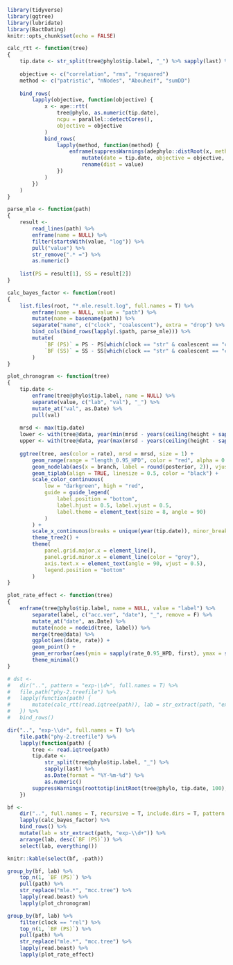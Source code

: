 ```r
library(tidyverse)
library(ggtree)
library(lubridate)
library(BactDating)
knitr::opts_chunk$set(echo = FALSE)
```

```r
calc_rtt <- function(tree)
{
	tip.date <- str_split(tree@phylo$tip.label, "_") %>% sapply(last) %>% as.Date(format = "%Y-%m-%d")
	
	objective <- c("correlation", "rms", "rsquared")
	method <- c("patristic", "nNodes", "Abouheif", "sumDD")
	
	bind_rows(
		lapply(objective, function(objective) {
			x <- ape::rtt(
				tree@phylo, as.numeric(tip.date), 
				ncpu = parallel::detectCores(), 
				objective = objective
			)
			bind_rows(
				lapply(method, function(method) {
					enframe(suppressWarnings(adephylo::distRoot(x, method = method[1]))) %>% 
						mutate(date = tip.date, objective = objective, method = method) %>%
						rename(dist = value)
				})
			)
		})
	)
}

parse_mle <- function(path)
{
	result <-
		read_lines(path) %>% 
		enframe(name = NULL) %>% 
		filter(startsWith(value, "log")) %>%
		pull("value") %>%
		str_remove(".* =") %>% 
		as.numeric()
	
	list(PS = result[1], SS = result[2])
}

calc_bayes_factor <- function(root)
{
	list.files(root, "*.mle.result.log", full.names = T) %>%
		enframe(name = NULL, value = "path") %>% 
		mutate(name = basename(path)) %>%
		separate("name", c("clock", "coalescent"), extra = "drop") %>%
		bind_cols(bind_rows(lapply(.$path, parse_mle))) %>% 
		mutate(
			`BF (PS)` = PS - PS[which(clock == "str" & coalescent == "con")],
			`BF (SS)` = SS - SS[which(clock == "str" & coalescent == "con")]
		)
}

plot_chronogram <- function(tree)
{
	tip.date <-
		enframe(tree@phylo$tip.label, name = NULL) %>% 
		separate(value, c("lab", "val"), "_") %>% 
		mutate_at("val", as.Date) %>%
		pull(val)
	
	mrsd <- max(tip.date)
	lower <- with(tree@data, year(min(mrsd - years(ceiling(height + sapply(height_0.95_HPD, first))), na.rm = T)))
	upper <- with(tree@data, year(max(mrsd - years(ceiling(height - sapply(height_0.95_HPD, last))), na.rm = T)))
	
	ggtree(tree, aes(color = rate), mrsd = mrsd, size = 1) +
		geom_range(range = "length_0.95_HPD", color = "red", alpha = 0.5, size = 2) +
		geom_nodelab(aes(x = branch, label = round(posterior, 2)), vjust = -0.5, size = 3, color = "black") +
		geom_tiplab(align = TRUE, linesize = 0.5, color = "black") + 
		scale_color_continuous(
			low = "darkgreen", high = "red", 
			guide = guide_legend(
				label.position = "bottom", 
				label.hjust = 0.5, label.vjust = 0.5, 
				label.theme = element_text(size = 8, angle = 90)
			)
		) +
		scale_x_continuous(breaks = unique(year(tip.date)), minor_breaks = lower:upper) +
		theme_tree2() +
		theme(
			panel.grid.major.x = element_line(),
			panel.grid.minor.x = element_line(color = "grey"),
			axis.text.x = element_text(angle = 90, vjust = 0.5),
			legend.position = "bottom"
		)
}

plot_rate_effect <- function(tree)
{
	enframe(tree@phylo$tip.label, name = NULL, value = "label") %>%
		separate(label, c("acc.ver", "date"), "_", remove = F) %>%
		mutate_at("date", as.Date) %>%
		mutate(node = nodeid(tree, label)) %>%
		merge(tree@data) %>%
		ggplot(aes(date, rate)) +
		geom_point() +
		geom_errorbar(aes(ymin = sapply(rate_0.95_HPD, first), ymax = sapply(rate_0.95_HPD, last))) +
		theme_minimal()
}
```

```r
# dst <-
# 	dir("..", pattern = "exp-\\d+", full.names = T) %>% 
# 	file.path("phy-2.treefile") %>%
# 	lapply(function(path) {
# 		mutate(calc_rtt(read.iqtree(path)), lab = str_extract(path, "exp-\\d+"))
# 	}) %>%
# 	bind_rows()
```

```r
dir("..", "exp-\\d+", full.names = T) %>% 
	file.path("phy-2.treefile") %>%
	lapply(function(path) {
		tree <- read.iqtree(path)
		tip.date <- 
			str_split(tree@phylo$tip.label, "_") %>% 
			sapply(last) %>% 
			as.Date(format = "%Y-%m-%d") %>% 
			as.numeric()
		suppressWarnings(roottotip(initRoot(tree@phylo, tip.date, 100), tip.date))
	})
```

```r
bf <-
	dir("..", full.names = T, recursive = T, include.dirs = T, pattern = "beast") %>%
	lapply(calc_bayes_factor) %>%
	bind_rows() %>%
	mutate(lab = str_extract(path, "exp-\\d+")) %>%
	arrange(lab, desc(`BF (PS)`)) %>%
	select(lab, everything())

knitr::kable(select(bf, -path))
```

```r
group_by(bf, lab) %>% 
	top_n(1, `BF (PS)`) %>%
	pull(path) %>%
	str_replace("mle.*", "mcc.tree") %>%
	lapply(read.beast) %>%
	lapply(plot_chronogram)
```

```r
group_by(bf, lab) %>% 
	filter(clock == "rel") %>%
	top_n(1, `BF (PS)`) %>%
	pull(path) %>%
	str_replace("mle.*", "mcc.tree") %>%
	lapply(read.beast) %>%
	lapply(plot_rate_effect)
```
